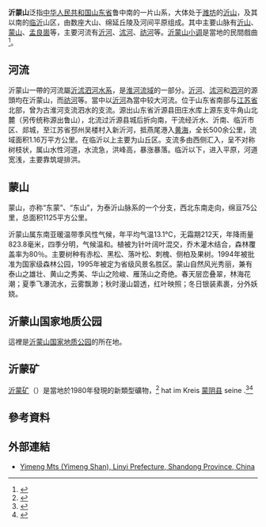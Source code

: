 {{Infobox mountain
|photo=1963-03 1963年 沂蒙山的沂山.jpg
|photo_size=250px
|photo_caption=1963年沂蒙山的沂山
|country=[[中华人民共和国|中华人民共和国]]
|state=[[山东省|山东省]]
}}
'''沂蒙山'''泛指[[中华人民共和国|中华人民共和国]][[山东省|山东省]]鲁中南的一片山系，大体处于[[潍坊|潍坊]]的[[沂山|沂山]]，及其以南的[[临沂市|临沂]]山区，由数座大山、绵延丘陵及河间平原组成。其中主要山脉有[[沂山|沂山]]、[[蒙山_(山东)|蒙山]]、[[孟良崮|孟良崮]]等，主要河流有[[沂河|沂河]]、[[沭河|沭河]]、[[祊河|祊河]]等。[[沂蒙山小调|沂蒙山小调]]是當地的民間戲曲<ref>{{youtube|mgLFs58JeJA}}</ref>。

== 河流 ==
沂蒙山一帶的河流屬[[沂沭泗河水系|沂沭泗河水系]]，是[[淮河流域|淮河流域]]的一部分。[[沂河|沂河]]、[[沭河|沭河]]和[[泗水_(山东河流)|泗河]]的源頭均在沂蒙山，而[[祊河|祊河]]等。當中以[[沂河|沂河]]為當中较大河流。位于山东省南部与[[江苏省|江苏省]]北部，曾为古淮河支流泗水的支流。源出山东省沂源县田庄水库上源东支牛角山北麓（另传统称源出鲁山），北流过沂源县城后折向南，干流经沂水、沂南、临沂市区、郯城，至江苏省邳州吴楼村入新沂河，抵燕尾港入[[黄海|黄海]]，全长500余公里，流域面积1.16万平方公里。在临沂以上主要为山丘区。支流多由西侧汇入，呈不对称树枝状，属山水性河道，水流急，洪峰高，暴涨暴落。临沂以下，进入平原，河道宽浅，主要靠筑堤排洪。

==蒙山==
蒙山，亦称“东蒙”、“东山”，为泰沂山脉系的一个分支，西北东南走向，绵亘75公里，总面积1125平方公里。

沂蒙山属东南亚暖温带季风性气候，年平均气温13.1℃，无霜期212天，年降雨量823.8毫米，四季分明，气候温和。植被为针叶阔叶混交，乔木灌木结合，森林覆盖率为80％。主要树种有赤松、黑松、落叶松、刺槐、侧柏及果树。1994年被批准为国家级森林公园，1995年被定为省级风景名胜区。蒙山自然风光秀丽，兼有泰山之雄壮、黄山之秀美、华山之险峻、雁荡山之奇绝。春天层峦叠翠，林海花潮；夏季飞瀑流水，云雾飘渺；秋时漫山碧透，红叶映照；冬日银装素裹，分外妖娆。

== 沂蒙山国家地质公园 ==
這裡是[[沂蒙山国家地质公园|沂蒙山国家地质公园]]的所在地。

== 沂蒙矿 ==
[[沂蒙矿|沂蒙矿]]（{{lang|en|Yimengit}}）是當地於1980年發現的新類型礦物，<ref>{{cite journal | url=http://www.ceps.com.tw/ec/ecjnlarticleView.aspx?atliid=758084&issueiid=46840&jnliid=902 | archive-is=20120721163727 | text=Ca-Yimengite, another New Mineral in Kimberlite, Shandong Province | title=存档副本 | journal= | access-date=2021-10-22 | archive-date=2012-07-21 | archive-url=https://archive.is/20120721163727/http://www.ceps.com.tw/ec/ecjnlarticleView.aspx?atliid=758084&issueiid=46840&jnliid=902 | dead-url=no }}</ref> hat im Kreis <!-- [[Mengyin|Mengyin]] -->[[蒙阴县|蒙阴县]] seine {{tsl|de|Typlokalität||Typlokalität}}.<ref>{{mindat|ID=4361|Name=Yimengite|Fundorte=ja|Abruf=2009-03-02}}</ref><ref>{{Cite web |url=http://www.cqvip.com/qk/93477a/200702/24094690.html |title=存档副本 |access-date=2021-10-22 |archive-date=2018-11-14 |archive-url=https://web.archive.org/web/20181114143407/http://www.cqvip.com/qk/93477a/200702/24094690.html |dead-url=no }}</ref>

== 參考資料 ==
{{reflist}}

== 外部連結 ==
* [https://www.mindat.org/loc-4374.html Yimeng Mts (Yimeng Shan), Linyi Prefecture, Shandong Province, China] {{Wayback|url=https://www.mindat.org/loc-4374.html |date=20211022084638 }}
{{国家5A级旅游景区}}
{{Shandong topics}}